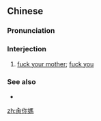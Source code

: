 {{also|肏你妈}}
==Chinese==
{{zh-forms|s=肏你妈|alt=操你媽,草你媽}}

===Pronunciation===
{{zh-pron
|m=càonǐmā
|cat=intj
}}

===Interjection===
{{zh-interj}}

# {{lb|zh|vulgar|offensive}} [[fuck your mother]]; [[fuck you]]

===See also===
* {{zh-l|草泥馬}}

[[zh:肏你媽]]